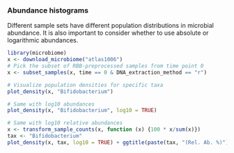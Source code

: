 ### Abundance histograms

Different sample sets have different population distributions in
microbial abundance. It is also important to consider whether to use
absolute or logarithmic abundances.


```r
library(microbiome)
x <- download_microbiome("atlas1006")
# Pick the subset of RBB-preprocessed samples from time point 0
x <- subset_samples(x, time == 0 & DNA_extraction_method == "r")

# Visualize population densities for specific taxa
plot_density(x, "Bifidobacterium")

# Same with log10 abundances
plot_density(x, "Bifidobacterium", log10 = TRUE)

# Same with log10 relative abundances
x <- transform_sample_counts(x, function (x) {100 * x/sum(x)})
tax <- "Bifidobacterium"
plot_density(x, tax, log10 = TRUE) + ggtitle(paste(tax, "(Rel. Ab. %)"))
```

